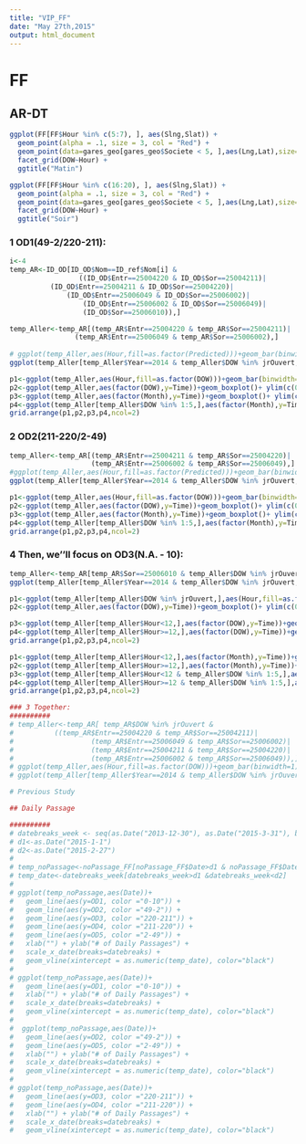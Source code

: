 ```yaml
---
title: "VIP_FF"
date: "May 27th,2015"
output: html_document
---
```


# FF
## AR-DT

```r

ggplot(FF[FF$Hour %in% c(5:7), ], aes(Slng,Slat)) + 
  geom_point(alpha = .1, size = 3, col = "Red") + 
  geom_point(data=gares_geo[gares_geo$Societe < 5, ],aes(Lng,Lat),size=2,alpha=.1,shape=3) +
  facet_grid(DOW~Hour) + 
  ggtitle("Matin")
```

```r
ggplot(FF[FF$Hour %in% c(16:20), ], aes(Slng,Slat)) + 
  geom_point(alpha = .1, size = 3, col = "Red") + 
  geom_point(data=gares_geo[gares_geo$Societe < 5, ],aes(Lng,Lat),size=2,alpha=.1,shape=3) +
  facet_grid(DOW~Hour) +
  ggtitle("Soir")
```

### 1 OD1(49-2/220-211):

```r
i<-4
temp_AR<-ID_OD[ID_OD$Nom==ID_ref$Nom[i] & 
                 ((ID_OD$Entr==25004220 & ID_OD$Sor==25004211)|
          (ID_OD$Entr==25004211 & ID_OD$Sor==25004220)|
    		  (ID_OD$Entr==25006049 & ID_OD$Sor==25006002)|
				  (ID_OD$Entr==25006002 & ID_OD$Sor==25006049)|
				  (ID_OD$Sor==25006010)),]

temp_Aller<-temp_AR[(temp_AR$Entr==25004220 & temp_AR$Sor==25004211)|
  				(temp_AR$Entr==25006049 & temp_AR$Sor==25006002),]
 
# ggplot(temp_Aller,aes(Hour,fill=as.factor(Predicted)))+geom_bar(binwidth=1) + xlim(c(0,25))
ggplot(temp_Aller[temp_Aller$Year==2014 & temp_Aller$DOW %in% jrOuvert,],aes(WOY,DOW,fill=as.factor(Predicted)))+geom_tile()
```

```r
p1<-ggplot(temp_Aller,aes(Hour,fill=as.factor(DOW)))+geom_bar(binwidth=1) + xlim(c(0,25))
p2<-ggplot(temp_Aller,aes(factor(DOW),y=Time))+geom_boxplot()+ ylim(c(0,25))
p3<-ggplot(temp_Aller,aes(factor(Month),y=Time))+geom_boxplot()+ ylim(c(0,25))
p4<-ggplot(temp_Aller[temp_Aller$DOW %in% 1:5,],aes(factor(Month),y=Time))+geom_boxplot()+ ylim(c(0,25))
grid.arrange(p1,p2,p3,p4,ncol=2)

```
### 2 OD2(211-220/2-49)

```r
temp_Aller<-temp_AR[(temp_AR$Entr==25004211 & temp_AR$Sor==25004220)|
					(temp_AR$Entr==25006002 & temp_AR$Sor==25006049),]
#ggplot(temp_Aller,aes(Hour,fill=as.factor(Predicted)))+geom_bar(binwidth=1) + xlim(c(0,25))
ggplot(temp_Aller[temp_Aller$Year==2014 & temp_Aller$DOW %in% jrOuvert,],aes(WOY,DOW,fill=as.factor(Predicted)))+geom_tile()
```

```r
p1<-ggplot(temp_Aller,aes(Hour,fill=as.factor(DOW)))+geom_bar(binwidth=1) + xlim(c(0,25))
p2<-ggplot(temp_Aller,aes(factor(DOW),y=Time))+geom_boxplot()+ ylim(c(0,25))
p3<-ggplot(temp_Aller,aes(factor(Month),y=Time))+geom_boxplot()+ ylim(c(0,25))
p4<-ggplot(temp_Aller[temp_Aller$DOW %in% 1:5,],aes(factor(Month),y=Time))+geom_boxplot()+ ylim(c(0,25))
grid.arrange(p1,p2,p3,p4,ncol=2)
```



### 4 Then, we''ll focus on OD3(N.A. - 10):

```r
temp_Aller<-temp_AR[temp_AR$Sor==25006010 & temp_Aller$DOW %in% jrOuvert, ]
ggplot(temp_Aller[temp_Aller$Year==2014 & temp_Aller$DOW %in% jrOuvert,],aes(WOY,fill=as.factor(DOW)))+geom_bar(binwidth=1) 
```

```r

p1<-ggplot(temp_Aller[temp_Aller$DOW %in% jrOuvert,],aes(Hour,fill=as.factor(DOW)))+geom_bar(binwidth=1) + xlim(c(0,25))
p2<-ggplot(temp_Aller,aes(factor(DOW),y=Time))+geom_boxplot()+ ylim(c(0,25))

p3<-ggplot(temp_Aller[temp_Aller$Hour<12,],aes(factor(DOW),y=Time))+geom_boxplot()+ ylim(c(0,25))
p4<-ggplot(temp_Aller[temp_Aller$Hour>=12,],aes(factor(DOW),y=Time))+geom_boxplot()+ ylim(c(0,25))
grid.arrange(p1,p2,p3,p4,ncol=2)

p1<-ggplot(temp_Aller[temp_Aller$Hour<12,],aes(factor(Month),y=Time))+geom_boxplot()+ ylim(c(0,25))
p2<-ggplot(temp_Aller[temp_Aller$Hour>=12,],aes(factor(Month),y=Time))+geom_boxplot()+ ylim(c(0,25))
p3<-ggplot(temp_Aller[temp_Aller$Hour<12 & temp_Aller$DOW %in% 1:5,],aes(factor(Month),y=Time))+geom_boxplot()+ ylim(c(0,25))
p4<-ggplot(temp_Aller[temp_Aller$Hour>=12 & temp_Aller$DOW %in% 1:5,],aes(factor(Month),y=Time))+geom_boxplot()+ ylim(c(0,25))
grid.arrange(p1,p2,p3,p4,ncol=2)

```











```r
### 3 Together:
##########
# temp_Aller<-temp_AR[ temp_AR$DOW %in% jrOuvert & 
#          ((temp_AR$Entr==25004220 & temp_AR$Sor==25004211)|
# 					(temp_AR$Entr==25006049 & temp_AR$Sor==25006002)|
# 					(temp_AR$Entr==25004211 & temp_AR$Sor==25004220)|
# 					(temp_AR$Entr==25006002 & temp_AR$Sor==25006049)),]
# ggplot(temp_Aller,aes(Hour,fill=as.factor(DOW)))+geom_bar(binwidth=1) + xlim(c(0,25))
# ggplot(temp_Aller[temp_Aller$Year==2014 & temp_Aller$DOW %in% jrOuvert,],aes(WOY,fill=as.factor(DOW)))+geom_bar(binwidth=1)
```






```r
# Previous Study

## Daily Passage

##########
# datebreaks_week <- seq(as.Date("2013-12-30"), as.Date("2015-3-31"), by="1 week")
# d1<-as.Date("2015-1-1")
# d2<-as.Date("2015-2-27")
# 
# temp_noPassage<-noPassage_FF[noPassage_FF$Date>d1 & noPassage_FF$Date<d2,]
# temp_date<-datebreaks_week[datebreaks_week>d1 &datebreaks_week<d2]
# 
# ggplot(temp_noPassage,aes(Date))+
#   geom_line(aes(y=OD1, color ="0-10")) +
#   geom_line(aes(y=OD2, color ="49-2")) +
#   geom_line(aes(y=OD3, color ="220-211")) +
#   geom_line(aes(y=OD4, color ="211-220")) +
#   geom_line(aes(y=OD5, color ="2-49")) +
#   xlab("") + ylab("# of Daily Passages") +
#   scale_x_date(breaks=datebreaks) +
#   geom_vline(xintercept = as.numeric(temp_date), color="black")
# 
# ggplot(temp_noPassage,aes(Date))+
#   geom_line(aes(y=OD1, color ="0-10")) +
#   xlab("") + ylab("# of Daily Passages") +
#   scale_x_date(breaks=datebreaks) +
#   geom_vline(xintercept = as.numeric(temp_date), color="black")
#   
#  ggplot(temp_noPassage,aes(Date))+
#   geom_line(aes(y=OD2, color ="49-2")) +
#   geom_line(aes(y=OD5, color ="2-49")) +
#   xlab("") + ylab("# of Daily Passages") +
#   scale_x_date(breaks=datebreaks) +
#   geom_vline(xintercept = as.numeric(temp_date), color="black")
# 
# ggplot(temp_noPassage,aes(Date))+
#   geom_line(aes(y=OD3, color ="220-211")) +
#   geom_line(aes(y=OD4, color ="211-220")) +
#   xlab("") + ylab("# of Daily Passages") +
#   scale_x_date(breaks=datebreaks) +
#   geom_vline(xintercept = as.numeric(temp_date), color="black")
```


